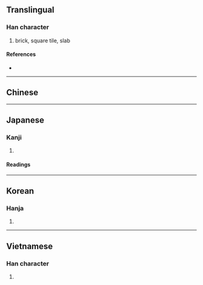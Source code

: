 {{character info}}
==Translingual==

===Han character===
{{Han char|rn=98|rad=瓦|as=11|sn=16|four=|canj=JIMVN|ids=⿰專瓦}}

# brick, square tile, slab

====References====
* {{Han ref|kx=0751.250|dkj=21589|dj=1159.180|hdz=21430.140|uh=750E|ud=29966}}

----

==Chinese==
{{zh-see|磚|v}}

----

==Japanese==

===Kanji===
{{ja-kanji|grade=|rs=瓦11}}

# {{rfdef|ja|sort=瓦11}}

====Readings====
{{ja-readings
|on=せん
|kun=かわら-
|nanori=
}}

----

==Korean==

===Hanja===
{{ko-hanja|hangeul=전|eumhun=|rv=jeon|mr=chŏn|y=cen}}

# {{rfdef|ko|sort=瓦11}}

----

==Vietnamese==

===Han character===
{{vi-hantu|[[chuyên]], [[gạch]]|rs=瓦11}}

# {{rfdef|vi|sort=瓦11}}